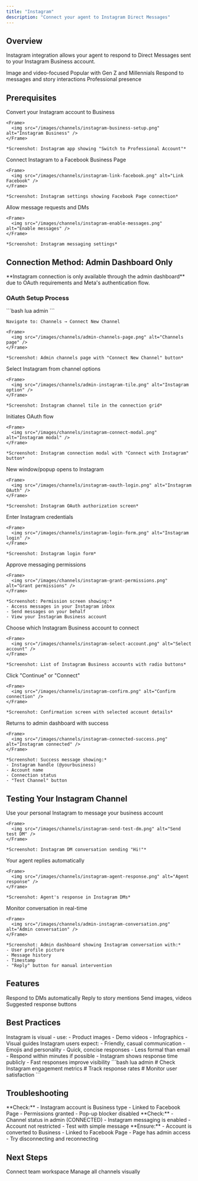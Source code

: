 ```yaml
---
title: "Instagram"
description: "Connect your agent to Instagram Direct Messages"
---
```


## Overview

Instagram integration allows your agent to respond to Direct Messages sent to your Instagram Business account.

<CardGroup cols={2}>
  <Card title="Visual Platform" icon="camera">
    Image and video-focused
  </Card>
  <Card title="Young Demographic" icon="users">
    Popular with Gen Z and Millennials
  </Card>
  <Card title="DMs & Story Replies" icon="message">
    Respond to messages and story interactions
  </Card>
  <Card title="Business Account" icon="building">
    Professional presence
  </Card>
</CardGroup>

## Prerequisites

<Steps>
  <Step title="Instagram Business Account">
    Convert your Instagram account to Business
    
    <Frame>
      <img src="/images/channels/instagram-business-setup.png" alt="Instagram Business" />
    </Frame>
    
    *Screenshot: Instagram app showing "Switch to Professional Account"*
  </Step>
  
  <Step title="Link to Facebook Page">
    Connect Instagram to a Facebook Business Page
    
    <Frame>
      <img src="/images/channels/instagram-link-facebook.png" alt="Link Facebook" />
    </Frame>
    
    *Screenshot: Instagram settings showing Facebook Page connection*
  </Step>
  
  <Step title="Enable Messaging">
    Allow message requests and DMs
    
    <Frame>
      <img src="/images/channels/instagram-enable-messages.png" alt="Enable messages" />
    </Frame>
    
    *Screenshot: Instagram messaging settings*
  </Step>
</Steps>

## Connection Method: Admin Dashboard Only

<Warning>
**Instagram connection is only available through the admin dashboard** due to OAuth requirements and Meta's authentication flow.
</Warning>

### OAuth Setup Process

<Steps>
  <Step title="Open Admin Dashboard">
    ```bash
    lua admin
    ```
    
    Navigate to: Channels → Connect New Channel
    
    <Frame>
      <img src="/images/channels/admin-channels-page.png" alt="Channels page" />
    </Frame>
    
    *Screenshot: Admin channels page with "Connect New Channel" button*
  </Step>
  
  <Step title="Click Instagram">
    Select Instagram from channel options
    
    <Frame>
      <img src="/images/channels/admin-instagram-tile.png" alt="Instagram option" />
    </Frame>
    
    *Screenshot: Instagram channel tile in the connection grid*
  </Step>
  
  <Step title="Click Connect Instagram">
    Initiates OAuth flow
    
    <Frame>
      <img src="/images/channels/instagram-connect-modal.png" alt="Instagram modal" />
    </Frame>
    
    *Screenshot: Instagram connection modal with "Connect with Instagram" button*
  </Step>
  
  <Step title="Instagram Authorization Opens">
    New window/popup opens to Instagram
    
    <Frame>
      <img src="/images/channels/instagram-oauth-login.png" alt="Instagram OAuth" />
    </Frame>
    
    *Screenshot: Instagram OAuth authorization screen*
  </Step>
  
  <Step title="Log Into Instagram">
    Enter Instagram credentials
    
    <Frame>
      <img src="/images/channels/instagram-login-form.png" alt="Instagram login" />
    </Frame>
    
    *Screenshot: Instagram login form*
  </Step>
  
  <Step title="Grant Permissions">
    Approve messaging permissions
    
    <Frame>
      <img src="/images/channels/instagram-grant-permissions.png" alt="Grant permissions" />
    </Frame>
    
    *Screenshot: Permission screen showing:*
    - Access messages in your Instagram inbox
    - Send messages on your behalf
    - View your Instagram Business account
  </Step>
  
  <Step title="Select Business Account">
    Choose which Instagram Business account to connect
    
    <Frame>
      <img src="/images/channels/instagram-select-account.png" alt="Select account" />
    </Frame>
    
    *Screenshot: List of Instagram Business accounts with radio buttons*
  </Step>
  
  <Step title="Confirm Selection">
    Click "Continue" or "Connect"
    
    <Frame>
      <img src="/images/channels/instagram-confirm.png" alt="Confirm connection" />
    </Frame>
    
    *Screenshot: Confirmation screen with selected account details*
  </Step>
  
  <Step title="Connection Complete">
    Returns to admin dashboard with success
    
    <Frame>
      <img src="/images/channels/instagram-connected-success.png" alt="Instagram connected" />
    </Frame>
    
    *Screenshot: Success message showing:*
    - Instagram handle (@yourbusiness)
    - Account name
    - Connection status
    - "Test Channel" button
  </Step>
</Steps>

## Testing Your Instagram Channel

<Steps>
  <Step title="Send DM from Personal Account">
    Use your personal Instagram to message your business account
    
    <Frame>
      <img src="/images/channels/instagram-send-test-dm.png" alt="Send test DM" />
    </Frame>
    
    *Screenshot: Instagram DM conversation sending "Hi!"*
  </Step>
  
  <Step title="Agent Responds">
    Your agent replies automatically
    
    <Frame>
      <img src="/images/channels/instagram-agent-response.png" alt="Agent response" />
    </Frame>
    
    *Screenshot: Agent's response in Instagram DMs*
  </Step>
  
  <Step title="View in Admin Dashboard">
    Monitor conversation in real-time
    
    <Frame>
      <img src="/images/channels/admin-instagram-conversation.png" alt="Admin conversation" />
    </Frame>
    
    *Screenshot: Admin dashboard showing Instagram conversation with:*
    - User profile picture
    - Message history
    - Timestamp
    - "Reply" button for manual intervention
  </Step>
</Steps>

## Features

<CardGroup cols={2}>
  <Card title="Direct Messages" icon="message">
    Respond to DMs automatically
  </Card>
  <Card title="Story Replies" icon="reply">
    Reply to story mentions
  </Card>
  <Card title="Rich Media" icon="image">
    Send images, videos
  </Card>
  <Card title="Quick Replies" icon="bolt">
    Suggested response buttons
  </Card>
</CardGroup>

## Best Practices

<AccordionGroup>
  <Accordion title="Visual Content">
    Instagram is visual - use:
    - Product images
    - Demo videos
    - Infographics
    - Visual guides
  </Accordion>

  <Accordion title="Casual Tone">
    Instagram users expect:
    - Friendly, casual communication
    - Emojis and personality
    - Quick, concise responses
    - Less formal than email
  </Accordion>

  <Accordion title="Response Time">
    - Respond within minutes if possible
    - Instagram shows response time publicly
    - Fast responses improve visibility
  </Accordion>

  <Accordion title="Monitor Engagement">
    ```bash
    lua admin
    # Check Instagram engagement metrics
    # Track response rates
    # Monitor user satisfaction
    ```
  </Accordion>
</AccordionGroup>

## Troubleshooting

<AccordionGroup>
  <Accordion title="OAuth fails">
    **Check:**
    - Instagram account is Business type
    - Linked to Facebook Page
    - Permissions granted
    - Pop-up blocker disabled
  </Accordion>

  <Accordion title="Messages not responding">
    **Check:**
    - Channel status in admin (CONNECTED)
    - Instagram messaging is enabled
    - Account not restricted
    - Test with simple message
  </Accordion>

  <Accordion title="Can't find Business account">
    **Ensure:**
    - Account is converted to Business
    - Linked to Facebook Page
    - Page has admin access
    - Try disconnecting and reconnecting
  </Accordion>
</AccordionGroup>

## Next Steps

<CardGroup cols={2}>
  <Card
    title="Slack"
    icon="slack"
    href="/channels/slack"
  >
    Connect team workspace
  </Card>
  <Card
    title="Admin Dashboard"
    icon="gauge"
    href="/channels/admin-dashboard"
  >
    Manage all channels visually
  </Card>
</CardGroup>
